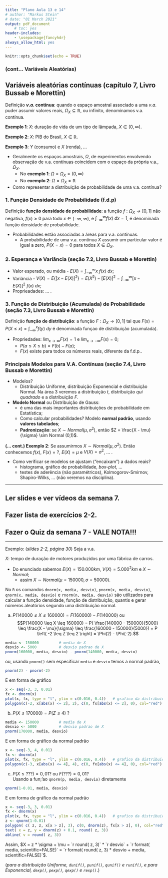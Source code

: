 ```yaml
---
title: "Plano Aula 13 e 14"
# author: "Markus Stein"
# date: "01 March 2021"
output: pdf_document
    # toc: yes
header-includes:
    - \usepackage{fancyhdr}
always_allow_html: yes
---
```

\addtolength{\headheight}{1.0cm}
\pagestyle{fancyplain} 
\lhead{\includegraphics[height=1.5cm]{logoIME.png}}
\rhead{\includegraphics[height=1.5cm]{Types-of-Mass-Communication_logo.png}}
\chead{UNIVERSIDADE FEDERAL DO RIO GRANDE DO SUL \\
INSTITUTO DE MATEMÁTICA E ESTATÍSTICA \\
DEPARTAMENTO DE ESTATÍSTICA \\
\vspace{0.3cm}
MAT02280 - Estatística Básica - 2023/1
}
\renewcommand{\headrulewidth}{0pt} 


```r
knitr::opts_chunk$set(echo = TRUE)
```

### (cont... Variáveis Aleatórias)
## Variáveis aleatórias contínuas (capítulo 7, Livro Bussab e Morettin)
Definição **$v.a.$ contínua**: quando o espaço amostral associado a uma $v.a.$ puder assumir valores reais, $\Omega_X \subseteq \mathbb{R}$, ou infinito, denominamos v.a. contínua.


**Exemplo 1**: $X$: duração de vida de um tipo de lâmpada, $X \in (0, \infty)$.
<!-- , $X \sim Normal(\mu, \sigma^2)$. $E(X) = \mu$.   -->

**Exemplo 2**: $X$: PIB do Brasil, $X \in \mathbb{R}$.
<!-- , $X \sim Normal(\mu, \sigma^2)$. $E(X) = \mu$.   -->

**Exemplo 3**: $Y$ (consumo) e $X$ (renda), ...
<!-- $E(Y) = \alpha + \beta X$.   -->

* Geralmente os espaços amostrais, $\Omega$, de experimentos envolvendo observação de v.a. contínuas coincidem com o espaço da própria v.a., $\Omega_X$.
    + No **exemplo 1**: $\Omega = \Omega_X = (0, \infty)$
    + No **exemplo 2**: $\Omega = \Omega_X = \mathbb{R}$

* Como representar a distribuição de probabilidade de uma v.a. contínua?

### 1. Função Densidade de Probabilidade  (f.d.p)
Definição **função densidade de probabilidade**: a função $f: \Omega_X \rightarrow  [0,1]$ não negativa, $f(x) \geq 0$  para todo $x \in (- \infty, \infty)$, e $\int_{- \infty}^{ \infty} f(x) \: dx = 1$, é denominada função densidade de probabilidade.

* Probabilidades estão associadas a áreas para v.a. contínuas.
    + A probabilidade de uma v.a. contínua $X$ assumir um particular valor é igual a zero, $P(X=x) = 0$ para todos $X \in \Omega_X$.

### 2. Esperança e Variância (seção 7.2, Livro Bussab e Morettin)
* Valor esperado, ou média - $E(X) = \int_{- \infty}^{ \infty} x \: f(x) \: dx$;
* Variância - $V(X) =  E \left\{ \left[ x - E(X) \right]^2 \right\} = E(X^2) - \left[ E(X) \right]^2 = \int_{- \infty}^{ \infty} \left[ x - E(X) \right]^2 \: f(x) \: dx$;
* Proprieadades: ... .

### 3. Função de Distribuição (Acumulada) de Probabilidade (seção 7.3, Livro Bussab e Morettin)
Definição **função de distribuição**: a função $F: \Omega_X \rightarrow  [0,1]$ tal que $F(x) = P(X \leq  x) = \int_{- \infty}^{x} f(y) \: dy$ é denominada funçao de distribuição (acumulada).

* Propriedades: $lim_{x \rightarrow \infty} F(x) = 1$ e $lim_{x \rightarrow - \infty} F(x) = 0$;
    + $P(a \leq X \leq b) = F(b) - F(a)$;
    + $F(x)$ existe para todos os números reais, diferente da f.d.p..

### Principais Modelos para V.A. Contínuas (seção 7.4, Livro Bussab e Morettin)
* Modelos?
    + Distribuição Uniforme, distribuição Exponencial e distribuição Normal. Na área 3 veremos a distribuição *t*, distribuição *qui quadrado* e a distribuição *F*.

* **Modelo Normal** ou Distribuição de Gauss:
    + é uma das mais importantes distribuições de probabilidade em Estatística;
    + Como calcular probabilidades? Modelo **normal padrão**, usando **valores tabelados**;
    + **Padronização**: se $X \sim Normal (\mu, \sigma^2)$, então $Z = \frac{X - \mu}{\sigma} \sim Normal (0,1)$.

**(... cont.) Exemplo 2**: Se assumirmos $X \sim Normal(\mu, \sigma^2)$. Então conhecemos $f(x)$, $F(x)=?$, $E(X) = \mu$ e $V(X) = \sigma^2$, ... .


* Como verificar se modelos se ajustam ("encaixam") a dados reais?
    + histograma, gráfico de probabilidade, *box-plot*, ...
    + testes de aderência (não paramétricos), Kolmogorov-Smirnov, Shapiro-Wilks, ... (não veremos na disciplina).

\vspace{0.5cm}

***
## Ler slides e ver vídeos da semana 7.
## Fazer lista de exercícios 2-2.
## Fazer o Quiz da semana 7 - VALE NOTA!!!
***  


<!-- Definição **A.A.S**: Seja $X_1, X_2, \ldots, X_n$ uma a.a.s. de tamanho $n$ de $X \sim f(x; \theta)$, então $X_1 \sim f(x; \theta)$, ..., $X_n \sim f(x; \theta)$ e $X_i$ e $X_j$ são independentes para todo $i \neq j$. -->

\vspace{0.5cm}

Exemplo: (*slides 2-2, página 30*) Seja a v.a.

$X:$ tempo de duração de motores produzidos por uma fábrica de carros. 

* Do enunciado sabemos $E(X) = 150.000 km$, $V(X)=5.000^2 km$ e $X \sim Normal$;
    + assim $X \sim Normal(\mu=150000, \sigma=50000)$.

No `R` os comandos `dnorm(x, media, desvio)`, `pnorm(x, media, desvio)`, `qnorm(x, media, desvio)` e `rnorm(n, media, desvio)` são utilizados para calcular a função densidade, função de distribuição, quantis e gerar números aleatórios segundo uma distribuição normal.

a. $P(140000 \leq X \leq 160000) = F(160000) - F(140000)$ ou
$$P(140000 \leq X \leq 160000) = P( \frac{140000 - 150000}{5000} \leq \frac{X - \mu}{\sigma} \leq \frac{160000 - 150000}{5000}) = P \left( -2 \leq Z \leq 2 \right) = \Phi(2) - \Phi(-2).$$

```r
media <- 150000         # media de X
desvio <- 5000          # desvio padrao de X
pnorm(160000, media, desvio) - pnorm(140000, media, desvio)
```
ou, usando `pnorm()` sem especificar `media` e `desvio` temos a normal padrão, 
```r
pnorm(2) - pnorm(-2)
```
E em forma de gráfico
```r
x <- seq(-3, 3, 0.01)
fx <- dnorm(x)
plot(x, fx, type = "l", ylim = c(0.016, 0.4))   # grafico da distribuicao de probabilidade
polygon(c(-2, x[abs(x) <= 2], 2), c(0, fx[abs(x) <= 2], 0), col="red")
```

b. $P(X \leq 170000) = P(Z \leq 4)$ ?
```r
media <- 150000         # media de X
desvio <- 5000          # desvio padrao de X
pnorm(170000, media, desvio)
```
E em forma de gráfico da normal padrão
```r
x <- seq(-3, 4, 0.01)
fx <- dnorm(x)
plot(x, fx, type = "l", ylim = c(0.016, 0.4))   # grafico da distribuicao de probabilidade
polygon(c(-3, x[abs(x) <= 4], 4), c(0, fx[abs(x) <= 4], 0), col="red")
```

c. $P(X \leq ???) = 0,01$? ou $F(???) = 0,01$?  
Usando a fun;'ao `qnorm(p, media, desvio)` diretamente

```r
qnorm(1-0.01, media, desvio)
```
E em forma de gráfico da normal padrão
```r
x <- seq(-3, 3, 0.01)
fx <- dnorm(x)
plot(x, fx, type = "l", ylim = c(0.016, 0.4))   # grafico da distribuicao de probabilidade
z <- qnorm(1-0.01)
polygon( c( z, z, x[x > z], 3), c(0, dnorm(z), fx[x > z], 0), col="red")
text( x = z, y = dnorm(z) + 0.1, round( z, 3))
abline( v = round( z, 3))
```
Assim, $X = z * \sigma + \mu = `r round( z, 3)` * `r desvio` + `r format( media, scientific=FALSE)` = `r format( round( z, 3) * desvio + media, scientific=FALSE)`$.

(*para a distribuição Uniforme, `dunif()`, `punif()`, `qunif()` e `runif()`, e para Exponencial, `dexp()`, `pexp()`, `qexp()` e `rexp()`*.)